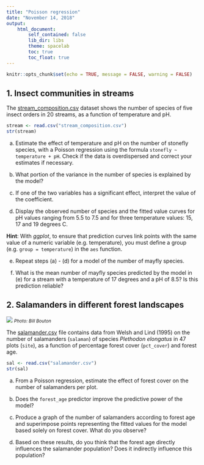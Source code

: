 ```yaml
---
title: "Poisson regression"
date: "November 14, 2018"
output: 
    html_document:
        self_contained: false
        lib_dir: libs
        theme: spacelab
        toc: true
        toc_float: true
---
```


```r
knitr::opts_chunk$set(echo = TRUE, message = FALSE, warning = FALSE)
```

## 1. Insect communities in streams

The [stream_composition.csv](stream_composition.csv) dataset shows the number of species of five insect orders in 20 streams, as a function of temperature and pH.

```r
stream <- read.csv("stream_composition.csv")
str(stream)
```

a) Estimate the effect of temperature and pH on the number of stonefly species, with a Poisson regression using the formula `stonefly ~ temperature + pH`. Check if the data is overdispersed and correct your estimates if necessary.

b) What portion of the variance in the number of species is explained by the model?

c) If one of the two variables has a significant effect, interpret the value of the coefficient.

d) Display the observed number of species and the fitted value curves for pH values ranging from 5.5 to 7.5 and for three temperature values: 15, 17 and 19 degrees C.

**Hint**: With *ggplot*, to ensure that prediction curves link points with the same value of a numeric variable (e.g. temperature), you must define a group (e.g. `group = temperature`) in the `aes` function.

e) Repeat steps (a) - (d) for a model of the number of mayfly species.

f) What is the mean number of mayfly species predicted by the model in (e) for a stream with a temperature of 17 degrees and a pH of 8.5? Is this prediction reliable?


## 2. Salamanders in different forest landscapes

![](../images/Plethodon_elongatus.jpg)
<small>*Photo: Bill Bouton*</small>

The [salamander.csv](salamander.csv) file contains data from Welsh and Lind (1995) on the number of salamanders (`salaman`) of species *Plethodon elongatus* in 47 plots (`site`), as a function of percentage forest cover (`pct_cover`) and forest age.

```r
sal <- read.csv("salamander.csv")
str(sal)
```

a) From a Poisson regression, estimate the effect of forest cover on the number of salamanders per plot.

b) Does the `forest_age` predictor improve the predictive power of the model?

c) Produce a graph of the number of salamanders according to forest age and superimpose points representing the fitted values for the model based solely on forest cover. What do you observe?

d) Based on these results, do you think that the forest age directly influences the salamander population? Does it indirectly influence this population?





